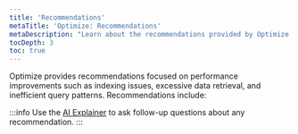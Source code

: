 ```yaml
---
title: 'Recommendations'
metaTitle: 'Optimize: Recommendations'
metaDescription: "Learn about the recommendations provided by Optimize."
tocDepth: 3
toc: true
---
```


Optimize provides recommendations focused on performance improvements such as indexing issues, excessive data retrieval, and inefficient query patterns. Recommendations include:

:::info
Use the [AI Explainer](/optimize/ai-explainer) to ask follow-up questions about any recommendation.
:::

<Subsections depth="3" />

